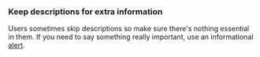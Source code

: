 ### Keep descriptions for extra information

Users sometimes skip descriptions so make sure there's nothing essential in them.
If you need to say something really important,
use an informational [alert](/components/information/alert/).

